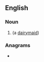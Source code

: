 ==English==

===Noun===
{{en-noun}}

# {{obsolete spelling of|dey|lang=en}} (a [[dairymaid]])

===Anagrams===
* {{anagrams|en|a=deei|EIDE|Edie|idée}}